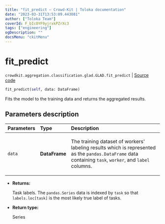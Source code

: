 ```yaml
---
title: "fit_predict — Crowd-Kit | Toloka documentation"
date: "2023-03-31T13:53:09.443081"
author: ["Toloka Team"]
coverId: F_bIcOYF9yjrxkPZrXc3
tags: ["engineering"]
ogDescription: ""
docsMenu: "ckitMenu"
---
```


# fit_predict

`crowdkit.aggregation.classification.glad.GLAD.fit_predict` | [Source code](https://github.com/Toloka/crowd-kit/blob/v1.2.1/crowdkit/aggregation/classification/glad.py#L334)

```python
fit_predict(self, data: DataFrame)
```

Fits the model to the training data and returns the aggregated results.

## Parameters description

| Parameters | Type | Description |
| :----------| :----| :-----------|
`data`|**DataFrame**|<p>The training dataset of workers' labeling results which is represented as the `pandas.DataFrame` data containing `task`, `worker`, and `label` columns.</p>

* **Returns:**

  Task labels. The `pandas.Series` data is indexed by `task`
so that `labels.loc[task]` is the most likely true label of tasks.

* **Return type:**

  Series